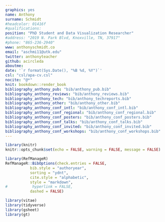 ```yaml
---
graphics: yes
name: Anthony
surname: Schmidt
#headcolor: 01416f
#qualifications: 
position: "PhD Student and Data Visualization Researcher"
#address: "2019 N. Park Blvd, Knoxville, TN, 37917"
#phone: "865-236-2940"
www: anthonyschmidt.co
email: "aschmi11@utk.edu"
twitter: anthonyteacher
github: acircleda
aboutme:
date: '`r format(Sys.Date(), "%B %d, %Y")`'
csl: "csl/apa-cv.csl"
nocite: "@*"
knit: bookdown::render_book
bibliography_anthony_pub: "bib/anthony_pub.bib"
bibliography_anthony_reviews: "bib/anthony_reviews.bib"
bibliography_anthony_tech: "bib/anthony_techreports.bib"
bibliography_anthony_other: "bib/anthony_other.bib"
bibliography_anthony_conf_intl: "bib/anthony_conf_intl.bib"
bibliography_anthony_conf_regional: "bib/anthony_conf_regional.bib"
bibliography_anthony_conf_posters: "bib/anthony_conf_posters.bib"
bibliography_anthony_conf_talks: "bib/anthony_conf_talks.bib"
bibliography_anthony_conf_invited: "bib/anthony_conf_invited.bib"
bibliography_anthony_conf_workshops: "bib/anthony_conf_workshops.bib"
---
```


```r
library(knitr)
knitr::opts_chunk$set(echo = FALSE, warning = FALSE, message = FALSE)

library(RefManageR)
RefManageR::BibOptions(check.entries = FALSE,
           bib.style = "authoryear",
           sorting = "ydnt",
           cite.style = "alphabetic",
           style = "markdown",
#           hyperlink = FALSE,
           dashed = FALSE)

library(vitae)
library(tidyverse)
library(gsheet)
library(gt)
```
